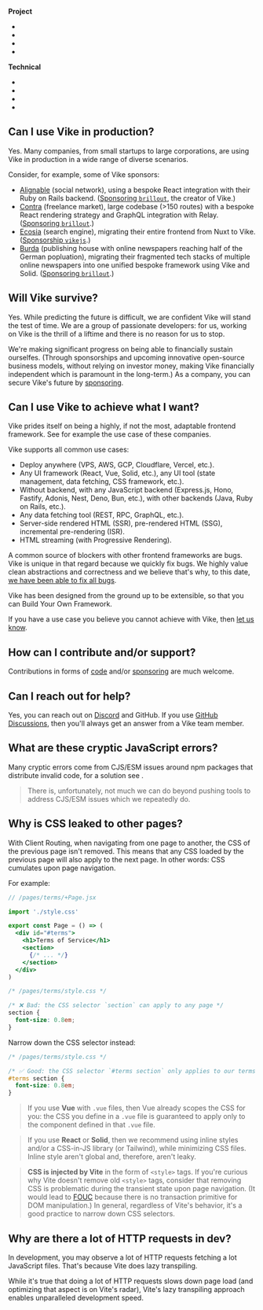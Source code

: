
**Project**

- <Link href="#can-i-use-vike-in-production" doNotInferSectionTitle />
- <Link href="#will-vike-survive" doNotInferSectionTitle />
- <Link href="#can-i-use-vike-to-achieve-what-i-want" doNotInferSectionTitle />
- <Link href="#how-can-i-contribute-and-or-support" doNotInferSectionTitle />

**Technical**

- <Link href="#can-i-reach-out-for-help" doNotInferSectionTitle />
- <Link href="#what-are-these-cryptic-javascript-errors" doNotInferSectionTitle />
- <Link href="#why-is-css-leaked-to-other-pages" doNotInferSectionTitle />
- <Link href="#why-are-there-a-lot-of-http-requests-in-dev" doNotInferSectionTitle />


## Can I use Vike in production?

Yes. Many companies, from small startups to large corporations, are using Vike in production in a wide range of diverse scenarios.

Consider, for example, some of Vike sponsors:
 - [Alignable](https://www.alignable.com) (social network), using a bespoke React integration with their Ruby on Rails backend.
   ([Sponsoring `brillout`](https://github.com/AlignableUser#:~:text=www.alignable.com-,Sponsoring,-Achievements), the creator of Vike.)
 - [Contra](https://contra.com) (freelance market), large codebase (>150 routes) with a bespoke React rendering strategy and GraphQL integration with Relay.
   ([Sponsoring `brillout`](https://github.com/contra#:~:text=of%20this%20organization.-,Sponsoring,-Top%20languages).)
 - [Ecosia](https://www.ecosia.org) (search engine), migrating their entire frontend from Nuxt to Vike.
   ([Sponsorship `vikejs`](https://github.com/Ecosia#:~:text=People-,Sponsoring,-Top%20languages).)
 - [Burda](https://www.burda-forward.de) (publishing house with online newspapers reaching half of the German popluation), migrating their fragmented tech stacks of multiple online newspapers into one unified bespoke framework using Vike and Solid.
   ([Sponsoring `brillout`](https://github.com/BurdaForward#:~:text=People-,Sponsoring,-Top%20languages).)


## Will Vike survive?

Yes. While predicting the future is difficult, we are confident Vike will stand the test of time. We are a group of passionate developers: for us, working on Vike is the thrill of a liftime and there is no reason for us to stop.

We're making significant progress on being able to financially sustain ourselfes. (Through sponsorships and upcoming innovative open-source business models, without relying on investor money, making Vike financially independent which is paramount in the long-term.) As a company, you can secure Vike's future by [sponsoring](https://github.com/vikejs/vike/issues/1350).


## Can I use Vike to achieve what I want?

Vike prides itself on being a highly, if not the most, adaptable frontend framework. See for example <Link href="#can-i-use-vike-in-production">the use case of these companies</Link>.

Vike supports all common use cases:
 - <Link href="/deploy">Deploy anywhere</Link> (VPS, AWS, GCP, Cloudflare, Vercel, etc.).
 - <Link href="/ui-framework">Any UI framework</Link> (React, Vue, Solid, etc.), <Link href="/integration">any UI tool</Link> (state management, data fetching, CSS framework, etc.).
 - <Link href="/pre-rendering#should-i-pre-render">Without backend</Link>, with <Link href="/server">any JavaScript backend</Link> (Express.js, Hono, Fastify, Adonis, Nest, Deno, Bun, etc.), with other backends (Java, Ruby on Rails, etc.).
 - <Link href="/data-fetching-tools">Any data fetching tool</Link> (REST, RPC, GraphQL, etc.).
 - <Link href="/pre-rendering#ssg-vs-ssr">Server-side rendered HTML (SSR)</Link>, <Link href="/pre-rendering">pre-rendered HTML (SSG)</Link>, <Link href="/vercel#vite-plugin-vercel">incremental pre-rendering (ISR)</Link>.
 - <Link href="/streaming">HTML streaming</Link> (with <Link href="/streaming#progressive-rendering">Progressive Rendering</Link>).

A common source of blockers with other frontend frameworks are bugs. Vike is unique in that regard because we quickly fix bugs. We highly value clean abstractions and correctness and we believe that's why, to this date, [we have been able to fix all bugs](https://github.com/vikejs/vike/issues?q=is%3Aissue+is%3Aopen+label%3A%22bug+%3Aboom%3A%22).

Vike has been designed from the ground up to be extensible, so that you can <Link href="/build-your-own-framework">Build Your Own Framework</Link>.

If you have a use case you believe you cannot achieve with Vike, then <a href={projectInfo.githubDiscussions}>let us know</a>.


## How can I contribute and/or support?

Contributions in forms of [code](https://github.com/vikejs/vike/issues/1349) and/or [sponsoring](https://github.com/vikejs/vike/issues/1350) are much welcome.


## Can I reach out for help?

Yes, you can reach out on <a href={projectInfo.discordInvite}>Discord</a> and GitHub. If you use
<a href={projectInfo.githubDiscussions}>GitHub Discussions</a>, then you'll always get an answer from a Vike team member.


## What are these cryptic JavaScript errors?

Many cryptic errors come from CJS/ESM issues around npm packages that distribute invalid code, for a solution see <Link href="/broken-npm-package" />.

> There is, unfortunately, not much we can do beyond pushing tools to address CJS/ESM issues which we repeatedly do.


## Why is CSS leaked to other pages?

With <Link href="/client-routing">Client Routing</Link>, when navigating from one page to another, the CSS of the previous page isn't removed. This means that any CSS loaded by the previous page will also apply to the next page. In other words: CSS cumulates upon page navigation.

For example:

```jsx
// /pages/terms/+Page.jsx

import './style.css'

export const Page = () => (
  <div id="#terms">
    <h1>Terms of Service</h1>
    <section>
      {/* ... */}
    </section>
  </div>
)
```

```css
/* /pages/terms/style.css */

/* ❌ Bad: the CSS selector `section` can apply to any page */
section {
  font-size: 0.8em;
}
```

Narrow down the CSS selector instead:

```css
/* /pages/terms/style.css */

/* ✅ Good: the CSS selector `#terms section` only applies to our terms page */
#terms section {
  font-size: 0.8em;
}
```

> If you use **Vue** with `.vue` files, then Vue already scopes the CSS for you: the CSS you define in a `.vue` file is guaranteed to apply only to the component defined in that `.vue` file.

> If you use **React** or **Solid**, then we recommend using inline styles and/or a CSS-in-JS library (or Tailwind), while minimizing CSS files. Inline style aren't global and, therefore, aren't leaky.

> **CSS is injected by Vite** in the form of `<style>` tags. If you're curious why Vite doesn't remove old `<style>` tags, consider that removing CSS is problematic during the transient state upon page navigation. (It would lead to [FOUC](https://en.wikipedia.org/wiki/Flash_of_unstyled_content) because there is no transaction primitive for DOM manipulation.) In general, regardless of Vite's behavior, it's a good practice to narrow down CSS selectors.


## Why are there a lot of HTTP requests in dev?

In development, you may observe a lot of HTTP requests fetching a lot JavaScript files.
That's because <Link href="/lazy-transpiling">Vite does lazy transpiling</Link>.

While it's true that doing a lot of HTTP requests slows down page load (and optimizing that aspect is on Vite's radar), Vite's lazy transpiling approach enables unparalleled development speed.
